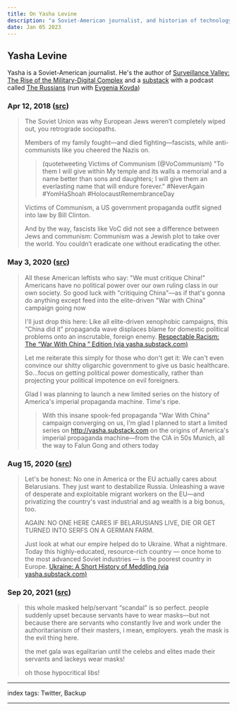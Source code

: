 ```yaml
---
title: On Yasha Levine
description: "a Soviet-American journalist, and historian of technology."
date: Jan 05 2023
---
```


## Yasha Levine

Yasha is a Soviet-American journalist. He's the author of [Surveillance Valley: The Rise of the Military-Digital Complex](https://www.goodreads.com/book/show/34220713-surveillance-valley) and a [substack](https://yasha.substack.com/) with a podcast called [The Russians](https://yasha.substack.com/p/the-russians) (run with [Evgenia Kovda](https://kovda.org/about/))

### Apr 12, 2018 ([src](https://twitter.com/yashalevine/status/984555750432411648))

> The Soviet Union was why European Jews weren’t completely wiped out, you retrograde sociopaths.
>
> Members of my family fought—and died fighting—fascists, while anti-communists like you cheered the Nazis on.
>
> > (quotetweeting Victims of Communism (@VoCommunism)
> > "To them I will give within My temple and its walls a memorial and a name better than sons and daughters; I will give them an everlasting name that will endure forever." #NeverAgain #YomHaShoah #HolocaustRemembranceDay
>
> Victims of Communism, a US government propaganda outfit signed into law by Bill Clinton.
>
> And by the way, fascists like VoC did not see a difference between Jews and communism: Communism was a Jewish plot to take over the world. You couldn’t eradicate one without eradicating the other.

### May 3, 2020 ([src](https://twitter.com/yashalevine/status/1257023811284697089))

> All these American leftists who say: "We must critique China!" Americans have no political power over our own ruling class in our own society. So good luck with "critiquing China"—as if that's gonna do anything except feed into the elite-driven "War with China" campaign going now
>
> I'll just drop this here: Like all elite-driven xenophobic campaigns, this “China did it” propaganda wave displaces blame for domestic political problems onto an inscrutable, foreign enemy. [Respectable Racism: The “War With China ” Edition (via yasha.substack.com)](https://yasha.substack.com/p/respectable-racism-the-war-with-china)
>
> Let me reiterate this simply for those who don't get it: We can't even convince our shitty oligarchic government to give us basic healthcare. So...focus on getting political power domestically, rather than projecting your political impotence on evil foreigners.
>
> Glad I was planning to launch a new limited series on the history of America's imperial propaganda machine. Time's ripe.
> > With this insane spook-fed propaganda "War With China" campaign converging on us, I'm glad I planned to start a limited series on http://yasha.substack.com on the origins of America's imperial propaganda machine—from the CIA in 50s Munich, all the way to Falun Gong and others today

### Aug 15, 2020 ([src](https://twitter.com/yashalevine/status/1294784511281004544))

> Let's be honest: No one in America or the EU actually cares about Belarusians. They just want to destabilize Russia. Unleashing a wave of desperate and exploitable migrant workers on the EU—and privatizing the country's vast industrial and ag wealth is a big bonus, too.
>
> AGAIN: NO ONE HERE CARES IF BELARUSIANS LIVE, DIE OR GET TURNED INTO SERFS ON A GERMAN FARM.
>
> Just look at what our empire helped do to Ukraine. What a nightmare. Today this highly-educated, resource-rich country — once home to the most advanced Soviet industries — is the poorest country in Europe. [Ukraine: A Short History of Meddling (via yasha.substack.com)](https://yasha.substack.com/p/ukraine-a-short-history-of-meddling)

### Sep 20, 2021 ([src](https://twitter.com/yashalevine/status/1440093350246367232))

> this whole masked help/servant “scandal” is so perfect. people suddenly upset because servants have to wear masks—but not because there are servants who constantly live and work under the authoritarianism of their masters, i mean, employers. yeah the mask is the evil thing here.
>
> the met gala was egalitarian until the celebs and elites made their servants and lackeys wear masks!
>
> oh those hypocritical libs!

---

index tags: Twitter, Backup

---

